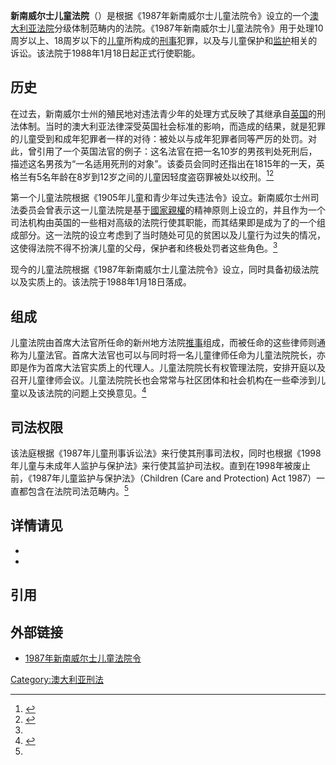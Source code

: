 {{roughtranslation|time=2016-10-11T00:54:43+00:00}}
{{NoteTA
|G1=Country
}}
{{legal}}
'''新南威尔士儿童法院'''（{{lang-en|Children's Court of New South Wales}}）是根据《1987年新南威尔士儿童法院令》设立的一个[[澳大利亚|澳大利亚]][[法院|法院]]分级体制范畴内的法院。《1987年新南威尔士儿童法院令》用于处理10周岁以上、18周岁以下的[[儿童|儿童]]所构成的[[刑法|刑事]]犯罪，以及与儿童保护和[[监护|监护]]相关的诉讼。该法院于1988年1月18日起正式行使职能。

==历史==
在过去，新南威尔士州的殖民地对违法青少年的处理方式反映了其继承自[[英国|英国]]的刑法体制。当时的澳大利亚法律深受英国社会标准的影响，而造成的结果，就是犯罪的儿童受到和成年犯罪者一样的对待：被处以与成年犯罪者同等严厉的处罚。对此，{{link-en|新南威尔士州司法委员会|Judicial Commission of New South Wales}}曾引用了一个英国法官的例子：这名法官在把一名10岁的男孩判处死刑后，描述这名男孩为“一名适用死刑的对象”。该委员会同时还指出在1815年的一天，英格兰有5名年龄在8岁到12岁之间的儿童因轻度盗窃罪被处以绞刑。<ref name=history>{{cite web |url=http://www.childrenscourt.justice.nsw.gov.au/Documents/History%20of%20Children%27s%20Legislation%20in%20NSW.pdf |title=History of Children's Legislation in New South Wales – the Children's Court |work=The Children's Court & Community Welfare in NSW |publisher=[[Government_of_New_South_Wales|Government of New South Wales]], with the kind permission of Publishers Longman Cheshire Pty Ltd |author=Blackmore, Rod |date= |access-date=2016-08-12 |archive-date=2020-07-31 |archive-url=https://web.archive.org/web/20200731104943/http://www.childrenscourt.justice.nsw.gov.au/Documents/History%20of%20Children%27s%20Legislation%20in%20NSW.pdf |dead-url=no }}</ref><ref>{{cite web |work=[[Judicial_Commission_of_New_South_Wales|Judicial Commission of New South Wales]] |title=The nexus between sentencing and rehabilitation in the Children’s Court of NSW |isbn=0-7313-5610-1 |url=http://www.jc.nsw.gov.au/monograph26/mono26.pdf |publisher=Government of New South Wales |date= |access-date= |deadurl=yes |archiveurl=https://web.archive.org/web/20060821190214/http://jc.nsw.gov.au/monograph26/mono26.pdf |archivedate=2006-08-21 }}</ref>

第一个儿童法院根据《1905年儿童和青少年过失违法令》设立。新南威尔士州司法委员会曾表示这一儿童法院是基于[[國家親權|國家親權]]的精神原则上设立的，并且作为一个司法机构由英国的一些相对高级的法院行使其职能，而其结果即是成为了{{link-en|新南威尔士州最高法院|Supreme Court of New South Wales}}的一个组成部分。这一法院的设立考虑到了当时随处可见的贫困以及儿童行为过失的情况，这使得法院不得不扮演儿童的父母，保护者和终极处罚者这些角色。<ref name=history/>

现今的儿童法院根据《1987年新南威尔士儿童法院令》设立，同时具备初级法院以及实质上的{{link-en|法院记录职能|Court of record}}。该法院于1988年1月18日落成。

==组成==
儿童法院由{{link-en|新南威尔士地方法院|Local Court of New South Wales}}首席大法官所任命的新州地方法院[[推事|推事]]组成，而被任命的这些律师则通称为儿童法官。首席大法官也可以与{{link-en|新南威尔士检察总长|Attorney General of New South Wales}}同时将一名儿童律师任命为儿童法院院长，亦即是作为首席大法官实质上的代理人。儿童法院院长有权管理法院，安排开庭以及召开儿童律师会议。儿童法院院长也会常常与社区团体和社会机构在一些牵涉到儿童以及该法院的问题上交换意见。<ref name=structure>{{cite web |url=http://www.childrenscourt.justice.nsw.gov.au/Pages/childrenscourt_aboutus/structure.aspx |title=Court structure |work=Children's Court of New South Wales |publisher=[[Government_of_New_South_Wales|Government of New South Wales]] |date=2015-05-25 |access-date=2016-08-12 |archive-date=2020-07-02 |archive-url=https://web.archive.org/web/20200702211703/http://www.childrenscourt.justice.nsw.gov.au/Pages/childrenscourt_aboutus/structure.aspx |dead-url=no }}</ref>

==司法权限==
该法庭根据《1987年儿童刑事诉讼法》来行使其刑事司法权，同时也根据《1998年儿童与未成年人监护与保护法》来行使其监护司法权。直到在1998年被废止前，《1987年儿童监护与保护法》（Children (Care and Protection) Act 1987）一直都包含在法院司法范畴内。<ref name=structure/>

==详情请见==
* {{link-en|新南威尔士儿童法院诊所|Children's_Court_Clinic}}
* {{link-en|新南威尔士法院及仲裁庭列表|List_of_New_South_Wales_courts_and_tribunals}}

==引用==
{{reflist}}

==外部链接==
* [http://www.austlii.edu.au/au/legis/nsw/consol_act/cca1987176/ 1987年新南威尔士儿童法院令] {{Wayback|url=http://www.austlii.edu.au/au/legis/nsw/consol_act/cca1987176/ |date=20180507164010 }}

[[Category:澳大利亚刑法|Category:澳大利亚刑法]]